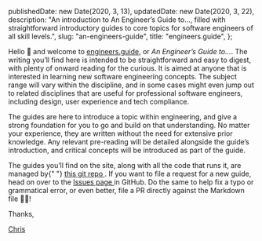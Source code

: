 
  publishedDate: new Date(2020, 3, 13),
  updatedDate: new Date(2020, 3, 22),
  description:
    "An introduction to An Engineer’s Guide to..., filled with straightforward introductory guides to core topics for software engineers of all skill levels.",
  slug: "an-engineers-guide",
  title: "engineers.guide",
};


<p>
  Hello 👋 and welcome to <a href="https://engineers.guide">engineers.guide</a>,
  or <em>An Engineer’s Guide to...</em>. The writing you’ll find here is
  intended to be straightforward and easy to digest, with plenty of onward
  reading for the curious. It is aimed at anyone that is interested in learning
  new software engineering concepts. The subject range will vary within the
  discipline, and in some cases might even jump out to related disciplines that
  are useful for professional software engineers, including design, user
  experience and tech compliance.
</p>
<p>
  The guides are here to introduce a topic within engineering, and give a strong
  foundation for you to go and build on that understanding. No matter your
  experience, they are written without the need for extensive prior knowledge.
  Any relevant pre-reading will be detailed alongside the guide’s introduction,
  and critical concepts will be introduced as part of the guide.
</p>
<p>
  The guides you’ll find on the site, along with all the code that runs it, are
  managed by{" "}
  <a
    href="https://github.com/chrishutchinson/engineers-guide"
    className="external"
  >
    this git repo
  </a>
  . If you want to file a request for a new guide, head on over to the <a
    href="https://github.com/chrishutchinson/engineers-guide/issues"
    className="external"
  >
    Issues page
  </a> in GitHub. Do the same to help fix a typo or grammatical error, or even better,
  file a PR directly against the Markdown file 🙇‍♂️!
</p>
<p>Thanks,</p>
<p>
  <a href="https://www.twitter.com/chrishutchinson" className="external">
    Chris
  </a>
</p>
